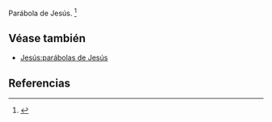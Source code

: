 Parábola de Jesús. <ref>{{lib|LU|173|4}}</ref> 

== Véase también ==

* [[Jesús:parábolas de Jesús]]


== Referencias ==

<references />
